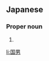 ==Japanese==
{{ja-kanjitab|くに|お}}

===Proper noun===
{{ja-pos|proper|くにお}}

# {{given name|male|lang=ja|sort=くにお}}

[[li:国男]]
